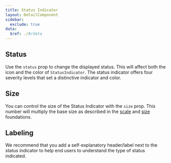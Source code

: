 ```yaml
---
title: Status Indicator
layout: DetailComponent
sidebar:
  exclude: true
data:
  $ref: ./#/data
---
```


<LivePreviewControls>
  <LivePreview componentName="status-indicator" exampleName="Status">

## Status

Use the `status` prop to change the displayed status. This will affect both
    the icon and the color of `StatusIndicator`. The status indicator offers
    four severity levels that set a distinctive indicator and color.

  </LivePreview>
  <LivePreview componentName="status-indicator" exampleName="Size">

## Size

You can control the size of the Status Indicator with the `size` prop. This
    number will multiply the base size as described in the
    [scale](/salt/foundations/scale) and [size](/salt/foundations/size)
    foundations.

  </LivePreview>
  <LivePreview componentName="status-indicator" exampleName="Labelling">

## Labeling

We recommend that you add a self-explanatory header/label next to the status
    indicator to help end users to understand the type of status indicated.

  </LivePreview>
</LivePreviewControls>
